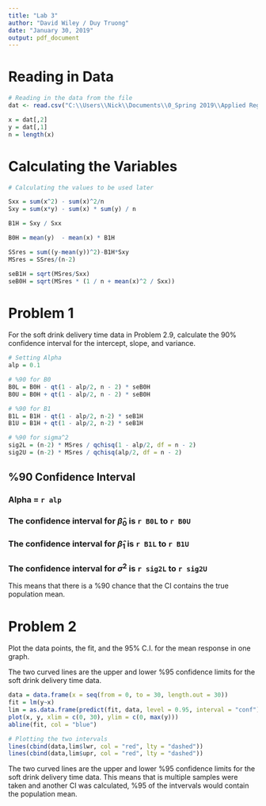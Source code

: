 ---
title: "Lab 3"
author: "David Wiley / Duy Truong"
date: "January 30, 2019"
output: pdf_document
---

# Reading in Data

```{r}

# Reading in the data from the file
dat <- read.csv("C:\\Users\\Nick\\Documents\\0_Spring 2019\\Applied Regression\\Labs_HW\\Data_Sets\\Chapter 2\\Problems\\data-prob-2-9.csv", header = TRUE)

x = dat[,2]
y = dat[,1]
n = length(x)
```

# Calculating the Variables

```{r}
# Calculating the values to be used later

Sxx = sum(x^2) - sum(x)^2/n
Sxy = sum(x*y) - sum(x) * sum(y) / n

B1H = Sxy / Sxx

B0H = mean(y)  - mean(x) * B1H

SSres = sum((y-mean(y))^2)-B1H*Sxy
MSres = SSres/(n-2)

seB1H = sqrt(MSres/Sxx)
seB0H = sqrt(MSres * (1 / n + mean(x)^2 / Sxx))
```



# Problem 1

For the soft drink delivery time data in Problem 2.9, calculate the 90% confidence
interval for the intercept, slope, and variance.



```{r}
# Setting Alpha
alp = 0.1

# %90 for B0
B0L = B0H - qt(1 - alp/2, n - 2) * seB0H
B0U = B0H + qt(1 - alp/2, n - 2) * seB0H

# %90 for B1
B1L = B1H - qt(1 - alp/2, n-2) * seB1H
B1U = B1H + qt(1 - alp/2, n-2) * seB1H

# %90 for sigma^2
sig2L = (n-2) * MSres / qchisq(1 - alp/2, df = n - 2)
sig2U = (n-2) * MSres / qchisq(alp/2, df = n - 2)

```



## %90 Confidence Interval 

### Alpha = ```r alp```
### The confidence interval for $\hat\beta_0$ is ```r B0L``` to ```r B0U```
### The confidence interval for $\hat\beta_1$ is ```r B1L``` to ```r B1U```
### The confidence interval for $\sigma^2$ is ```r sig2L``` to ```r sig2U```

This means that there is a %90 chance that the CI contains the true population mean.

# Problem 2

Plot the data points, the fit, and the 95% C.I. for the mean response in one graph.

The two curved lines are the upper and lower %95 confidence limits for the soft drink delivery time data.

```{r}

data = data.frame(x = seq(from = 0, to = 30, length.out = 30))
fit = lm(y~x)
lim = as.data.frame(predict(fit, data, level = 0.95, interval = "conf"))
plot(x, y, xlim = c(0, 30), ylim = c(0, max(y)))
abline(fit, col = "blue")

# Plotting the two intervals
lines(cbind(data,lim$lwr, col = "red", lty = "dashed"))
lines(cbind(data,lim$upr, col = "red", lty = "dashed"))
```

The two curved lines are the upper and lower %95 confidence limits for the soft drink delivery time data.
This means that is multiple samples were taken and another CI was calculated, %95 of the intvervals would 
contain the population mean. 















